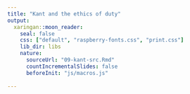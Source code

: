 ```yaml
---
title: "Kant and the ethics of duty"
output:
  xaringan::moon_reader:
    seal: false
    css: ["default", "raspberry-fonts.css", "print.css"]
    lib_dir: libs
    nature:
      sourceUrl: "09-kant-src.Rmd"
      countIncrementalSlides: false
      beforeInit: "js/macros.js"
      
---
```

